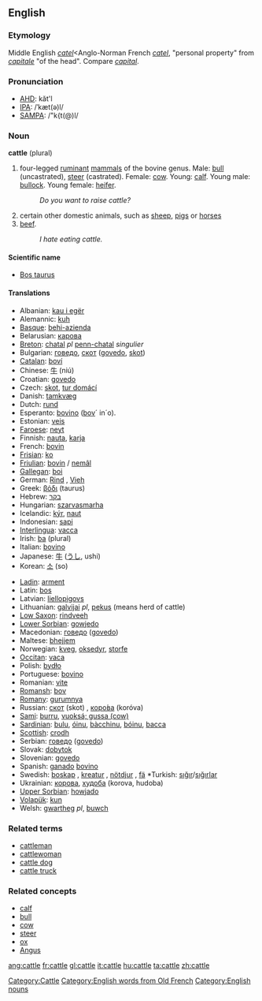 ==English==
{{wikipedia}}

===Etymology===
Middle English ''[[catel]]''<Anglo-Norman French ''[[catel]]'', "personal property" from {{L.}} ''[[capitale]]'' "of the head". Compare ''[[capital]]''.

=== Pronunciation ===
*[[w:AHD|AHD]]: kăt'l
*[[w:IPA|IPA]]: /ˈkæt(ə)l/
*[[w:SAMPA|SAMPA]]: /"k{t(@)l/

=== Noun ===
'''cattle''' (plural)

# four-legged [[ruminant]] [[mammal]]s of the bovine genus. Male: [[bull]] (uncastrated), [[steer]] (castrated).  Female: [[cow]]. Young: [[calf]]. Young male: [[bullock]]. Young female: [[heifer]].
#: ''Do you want to raise cattle?''
# certain other domestic animals, such as [[sheep]], [[pig]]s or [[horse]]s
# [[beef]].
#: ''I hate eating cattle.''

====Scientific name====
*[[Bos taurus]]

==== Translations ====
{{top}}
*Albanian: [[kau i egër]]
*Alemannic: [[kuh]]
*[[Basque]]: [[behi-azienda]]
*Belarusian: [[карова]]
*[[Breton]]: [[chatal]] ''pl'' [[penn-chatal]] ''singulier'' {{m}}
*Bulgarian: [[говедо]], [[скот]] ([[govedo]], [[skot]])
*[[Catalan]]: [[boví]]
*Chinese: [[牛]] (niú)
*Croatian: [[govedo]]
*Czech: [[skot]], [[tur domácí]]
*Danish: [[tamkvæg]]
*Dutch: [[rund]] {{n}}
*Esperanto: [[bovino]] ([[bovo|bov]]´ in´o).
*Estonian: [[veis]]
*[[Faroese]]: [[neyt]]
*Finnish: [[nauta]], [[karja]]
*French: [[bovin]] {{m}}
*[[Frisian]]: [[ko]]
*[[Friulian]]: [[bovin]] / [[nemâl]]
*[[Gallegan]]: [[boi]]
*German: [[Rind]] {{n}}, [[Vieh]] {{n}}
*Greek: [[βόδι]] (taurus)
*Hebrew: [[בקר]]
*Hungarian: [[szarvasmarha]]
*Icelandic: [[kýr]], [[naut]]
*Indonesian: [[sapi]]
*[[Interlingua]]: [[vacca]]
*Irish: [[ba]] (plural)
*Italian: [[bovino]]
*Japanese: [[牛]] ([[うし]], ushi)
*Korean: [[소]] (so)
{{mid}}
*[[Ladin]]: [[arment]]
*Latin: [[bos]]
*Latvian: [[liellopigovs]]
*Lithuanian: [[galvijai]] {{m}} ''pl'', [[pekus]] {{m}} (means herd of cattle)
*[[Low Saxon]]: [[rindveeh]]
*[[Lower Sorbian]]: [[gowjedo]]
*Macedonian: [[говедо]] ([[govedo]])
*Maltese: [[bhejjem]]
*Norwegian: [[kveg]], [[oksedyr]], [[storfe]]
*[[Occitan]]: [[vaca]]
*Polish: [[bydło]] {{n}}
*Portuguese: [[bovino]]
*Romanian: [[vite]]
*[[Romansh]]: [[bov]]
*[[Romany]]: [[gurumnya]] {{f}}
*Russian: [[скот]] (skot) {{m}}, [[коро́ва]] (koróva)
*[[Sami]]: [[burru]], [[vuoksá; gussa (cow)]]
*[[Sardinian]]: [[bulu]], [[óinu]], [[bàcchinu]], [[bóinu]], [[bacca]]
*[[Scottish]]: [[crodh]]
*Serbian: [[говедо]] ([[govedo]])
*Slovak: [[dobytok]]
*Slovenian: [[govedo]]
*Spanish: [[ganado]] [[bovino]] {{m}}
*Swedish: [[boskap]] {{n}}, [[kreatur]] {{n}}, [[nötdjur]] {{n}}, [[fä]] {{n}} *Turkish: [[sığır]]/[[sığırlar]]
*Ukrainian: [[корова]], [[худоба]] (korova, hudoba)
*[[Upper Sorbian]]: [[howjado]]
*[[Volapük]]: [[kun]]
*Welsh: [[gwartheg]] ''pl'', [[buwch]]
{{bottom}}

===Related terms===
*[[cattleman]]
*[[cattlewoman]]
*[[cattle dog]]
*[[cattle truck]]

=== Related concepts ===
*[[calf]]
*[[bull]]
*[[cow]]
*[[steer]]
*[[ox]]
*[[Angus]]

[[Category:Cattle]]
[[Category:English words from Old French]]
[[Category:English nouns]]

[[ang:cattle]]
[[fr:cattle]]
[[gl:cattle]]
[[it:cattle]]
[[hu:cattle]]
[[ta:cattle]]
[[zh:cattle]]